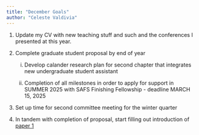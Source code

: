 ```yaml
---
title: "December Goals"
author: "Celeste Valdivia"
---
```


1.  Update my CV with new teaching stuff and such and the conferences I presented at this year.

2.  Complete graduate student proposal by end of year

    i.  Develop calander research plan for second chapter that integrates new undergraduate student assistant

    ii. Completion of all milestones in order to apply for support in SUMMER 2025 with SAFS Finishing Fellowship - deadline MARCH 15, 2025

3.  Set up time for second committee meeting for the winter quarter

4.  In tandem with completion of proposal, start filling out introduction of [paper 1](https://docs.google.com/document/d/1MSJ2D9vm9ykFsfqKI8SyFNkc8yklFN8IT44WeT80IqE/edit?usp=sharing)
